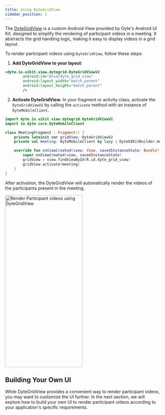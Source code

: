```yaml
---
title: Using DyteGridView
sidebar_position: 1
---
```


The [DyteGridView](/android/components/dyte-grid) is a custom Android View provided by Dyte's Android UI Kit, designed to simplify 
the rendering of participant videos in a meeting. It abstracts the grid handling logic, making it easy to 
display videos in a grid layout.

To render participant videos using `DyteGridView`, follow these steps:

1. **Add DyteGridView to your layout**:

```xml
<dyte.io.uikit.view.dytegrid.DyteGridViewV2
        android:id="@+id/dyte_grid_view"
        android:layout_width="match_parent"
        android:layout_height="match_parent"
        />
```

2. **Activate DyteGridView**: In your fragment or activity class, activate the `DyteGridViewV2` by calling the 
`activate` method with an instance of `DyteMobileClient`.

```kotlin
import dyte.io.uikit.view.dytegrid.DyteGridViewV2
import io.dyte.core.DyteMobileClient

class MeetingFragment : Fragment() {
    private lateinit var gridView: DyteGridViewV2
    private val meeting: DyteMobileClient by lazy { DyteUIKitBuilder.meeting }

    override fun onViewCreated(view: View, savedInstanceState: Bundle?) {
        super.onViewCreated(view, savedInstanceState)
        gridView = view.findViewById(R.id.dyte_grid_view)
        gridView.activate(meeting)
    }
}
```

After activation, the DyteGridView will automatically render the videos of the participants present in the meeting.

<img
  src="/static/android-ui-kit/render-participant-videos/render-videos-dytegrid.png"
  width="252"
  height="560"
  alt="Render Participant videos using DyteGridView"
  className="mb-10"
/>

## Building Your Own UI

While DyteGridView provides a convenient way to render participant videos, you may want to customize the UI further. 
In the next section, we will explore how to build your own UI to render participant videos according to your application's specific requirements.
